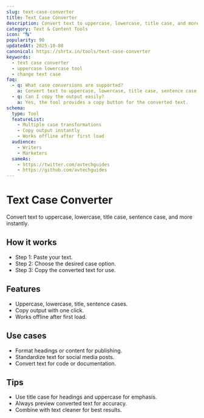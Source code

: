 ```yaml
---
slug: text-case-converter
title: Text Case Converter
description: Convert text to uppercase, lowercase, title case, and more instantly.
category: Text & Content Tools
icon: "🔠"
popularity: 90
updatedAt: 2025-10-08
canonical: https://shrtx.in/tools/text-case-converter
keywords:
  - text case converter
  - uppercase lowercase tool
  - change text case
faq:
  - q: What case conversions are supported?
    a: Convert text to uppercase, lowercase, title case, sentence case, and more instantly.
  - q: Can I copy the output easily?
    a: Yes, the tool provides a copy button for the converted text.
schema:
  type: Tool
  featureList:
    - Multiple case transformations
    - Copy output instantly
    - Works offline after first load
  audience:
    - Writers
    - Marketers
  sameAs:
    - https://twitter.com/avtechguides
    - https://github.com/avtechguides
---
```



# Text Case Converter

Convert text to uppercase, lowercase, title case, sentence case, and more instantly.

<TextCaseConverter client:only="react"/>

## How it works

- Step 1: Paste your text.
- Step 2: Choose the desired case option.
- Step 3: Copy the converted text for use.

## Features

- Uppercase, lowercase, title, sentence cases.
- Copy output with one click.
- Works offline after first load.

## Use cases

- Format headings or content for publishing.
- Standardize text for social media posts.
- Convert text for code or documentation.

## Tips

- Use title case for headings and uppercase for emphasis.
- Always preview converted text for accuracy.
- Combine with text cleaner for best results.
